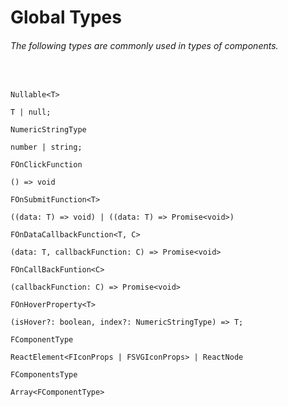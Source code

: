 
<Meta title="FUI-Complib/TYPES/Global Types" />

# Global Types

<h6>The following types are commonly used in types of components.</h6>

<br />

`Nullable<T>`

```tsx
T | null;
```

`NumericStringType`

```tsx
number | string;
```

`FOnClickFunction`

```tsx
() => void
```

`FOnSubmitFunction<T>`

```tsx
((data: T) => void) | ((data: T) => Promise<void>)
```

`FOnDataCallbackFunction<T, C>`

```tsx
(data: T, callbackFunction: C) => Promise<void>
```

`FOnCallBackFuntion<C>`

```tsx
(callbackFunction: C) => Promise<void>
```

`FOnHoverProperty<T>`

```tsx
(isHover?: boolean, index?: NumericStringType) => T;
```

`FComponentType`

```tsx
ReactElement<FIconProps | FSVGIconProps> | ReactNode
```

`FComponentsType`

```tsx
Array<FComponentType>
```
